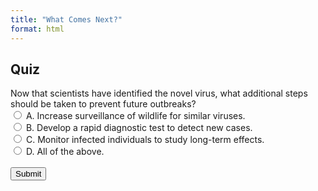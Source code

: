 ```yaml
---
title: "What Comes Next?"
format: html
---
```


## Quiz

<form id="quiz">
    <label for="question1">Now that scientists have identified the novel virus, what additional steps should be taken to prevent future outbreaks?</label><br>
    <input type="radio" id="answer1" name="question1" value="A"> A. Increase surveillance of wildlife for similar viruses.<br>
    <input type="radio" id="answer2" name="question1" value="B"> B. Develop a rapid diagnostic test to detect new cases.<br>
    <input type="radio" id="answer3" name="question1" value="C"> C. Monitor infected individuals to study long-term effects.<br>
    <input type="radio" id="answer4" name="question1" value="D"> D. All of the above.<br>
    <br>
    <input type="button" value="Submit" onclick="checkAnswers()">
</form>

<p id="result"></p>

<script>
    function checkAnswers() {
        var correct = document.getElementById('answer4').checked;
        var resultText = correct ? "Correct! A comprehensive response requires multiple approaches. What do you think? What other approaches could be used in addition to surveillance to detect future threats, rapid testing for public health control, and studying long-term effects to understand the virus impact? How could we bring routine sequencing for genomic surveillance into the picture?" : "Incorrect. Think carefully!";
        document.getElementById('result').innerText = resultText;
    }
</script>